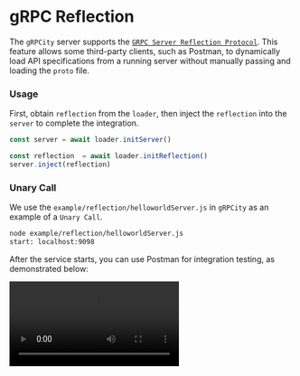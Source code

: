 
# gRPC Reflection

The `gRPCity` server supports the [`GRPC Server Reflection Protocol`](https://github.com/grpc/grpc/blob/master/doc/server-reflection.md).
This feature allows some third-party clients, such as Postman, to dynamically load API specifications from a running server without manually passing and loading the `proto` file.

### Usage

First, obtain `reflection` from the `loader`, then inject the `reflection` into the `server` to complete the integration.

```js {3,4}
const server = await loader.initServer()

const reflection  = await loader.initReflection()
server.inject(reflection)
```

### Unary Call

We use the `example/reflection/helloworldServer.js` in `gRPCity` as an example of a `Unary Call`.

```bash filename="Terminal"
node example/reflection/helloworldServer.js
start: localhost:9098
```

After the service starts, you can use Postman for integration testing, as demonstrated below:

<Video src="/video/reflection-unary-call.mp4"/>

### Async Stream

We use the `example/reflection/asyncStreamServer.js` in `gRPCity` as an example of an `Async Stream`.

```bash filename="Terminal"
node example/reflection/asyncStreamServer.js
start: localhost:9097
```

After the service starts, you can use Postman for integration testing, as demonstrated below:

**Client Stream**

<Video src="/video/reflection-client-stream.mp4"/>

**Server Stream**

<Video src="/video/reflection-server-stream.mp4"/>

**Bidi Stream**

<Video src="/video/reflection-bidi-stream.mp4"/>
